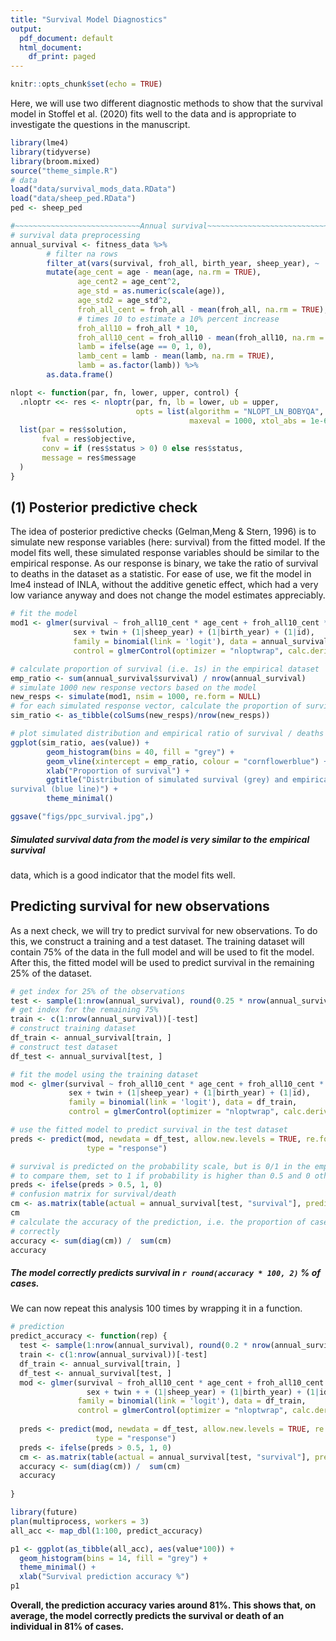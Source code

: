 ```yaml
---
title: "Survival Model Diagnostics"
output:
  pdf_document: default
  html_document:
    df_print: paged
---
```


```r
knitr::opts_chunk$set(echo = TRUE)
```

Here, we will use two different diagnostic methods to show that the survival model
in Stoffel et al. (2020) fits well to the data and is appropriate to investigate
the questions in the manuscript.

```r
library(lme4)
library(tidyverse)
library(broom.mixed)
source("theme_simple.R")
# data
load("data/survival_mods_data.RData") 
load("data/sheep_ped.RData")
ped <- sheep_ped

#~~~~~~~~~~~~~~~~~~~~~~~~~~~~Annual survival~~~~~~~~~~~~~~~~~~~~~~~~~~~~~~~~~~~~~#
# survival data preprocessing
annual_survival <- fitness_data %>% 
        # filter na rows
        filter_at(vars(survival, froh_all, birth_year, sheep_year), ~ !is.na(.)) %>% 
        mutate(age_cent = age - mean(age, na.rm = TRUE),
               age_cent2 = age_cent^2,
               age_std = as.numeric(scale(age)),
               age_std2 = age_std^2,
               froh_all_cent = froh_all - mean(froh_all, na.rm = TRUE),
               # times 10 to estimate a 10% percent increase
               froh_all10 = froh_all * 10,
               froh_all10_cent = froh_all10 - mean(froh_all10, na.rm = TRUE),
               lamb = ifelse(age == 0, 1, 0),
               lamb_cent = lamb - mean(lamb, na.rm = TRUE),
               lamb = as.factor(lamb)) %>% 
        as.data.frame()
```

```r
nlopt <- function(par, fn, lower, upper, control) {
  .nloptr <<- res <- nloptr(par, fn, lb = lower, ub = upper, 
                            opts = list(algorithm = "NLOPT_LN_BOBYQA", print_level = 1,
                                        maxeval = 1000, xtol_abs = 1e-6, ftol_abs = 1e-6))
  list(par = res$solution,
       fval = res$objective,
       conv = if (res$status > 0) 0 else res$status,
       message = res$message
  )
}
```

## (1) Posterior predictive check 

The idea of posterior predictive checks (Gelman,Meng & Stern, 1996) is to simulate new response variables (here: survival) from the fitted model. If the model fits well, these simulated response variables
should be similar to the empirical response. As our response is binary, we
take the ratio of survival to deaths in the dataset as a statistic. For ease of
use, we fit the model in lme4 instead of INLA, without the additive genetic effect, 
which had a very low variance anyway and does not change the model estimates appreciably.

```r
# fit the model
mod1 <- glmer(survival ~ froh_all10_cent * age_cent + froh_all10_cent * lamb + 
              sex + twin + (1|sheep_year) + (1|birth_year) + (1|id),
              family = binomial(link = 'logit'), data = annual_survival,
              control = glmerControl(optimizer = "nloptwrap", calc.derivs = FALSE))
```

```r
# calculate proportion of survival (i.e. 1s) in the empirical dataset
emp_ratio <- sum(annual_survival$survival) / nrow(annual_survival)
# simulate 1000 new response vectors based on the model
new_resps <- simulate(mod1, nsim = 1000, re.form = NULL)
# for each simulated response vector, calculate the proportion of survival
sim_ratio <- as_tibble(colSums(new_resps)/nrow(new_resps))

# plot simulated distribution and empirical ratio of survival / deaths
ggplot(sim_ratio, aes(value)) +
        geom_histogram(bins = 40, fill = "grey") +
        geom_vline(xintercept = emp_ratio, colour = "cornflowerblue") +
        xlab("Proportion of survival") +
        ggtitle("Distribution of simulated survival (grey) and empirical
survival (blue line)") +
        theme_minimal()

ggsave("figs/ppc_survival.jpg",)
```

##### Simulated survival data from the model is very similar to the empirical survival
data, which is a good indicator that the model fits well.


## Predicting survival for new observations

As a next check, we will try to predict survival for new observations.
To do this, we construct a training and a test dataset. The training dataset
will contain 75% of the data in the full model and will be used to fit the model.
After this, the fitted model will be used to predict survival in the remaining 25%
of the dataset.

```r
# get index for 25% of the observations
test <- sample(1:nrow(annual_survival), round(0.25 * nrow(annual_survival)))
# get index for the remaining 75%
train <- c(1:nrow(annual_survival))[-test]
# construct training dataset
df_train <- annual_survival[train, ]
# construct test dataset
df_test <- annual_survival[test, ]

# fit the model using the training dataset
mod <- glmer(survival ~ froh_all10_cent * age_cent + froh_all10_cent * lamb + 
             sex + twin + (1|sheep_year) + (1|birth_year) + (1|id),
             family = binomial(link = 'logit'), data = df_train,
             control = glmerControl(optimizer = "nloptwrap", calc.derivs = FALSE))

# use the fitted model to predict survival in the test dataset
preds <- predict(mod, newdata = df_test, allow.new.levels = TRUE, re.form = NULL,
                 type = "response")

# survival is predicted on the probability scale, but is 0/1 in the empirical data,
# to compare them, set to 1 if probability is higher than 0.5 and 0 otherwise
preds <- ifelse(preds > 0.5, 1, 0)
# confusion matrix for survival/death
cm <- as.matrix(table(actual = annual_survival[test, "survival"], predicted = preds))
cm
# calculate the accuracy of the prediction, i.e. the proportion of cases classified
# correctly
accuracy <- sum(diag(cm)) /  sum(cm)
accuracy
```

##### The model correctly predicts survival in `r round(accuracy * 100, 2)` % of cases. 

We can now repeat this analysis 100 times by wrapping it in a function.

```r
# prediction
predict_accuracy <- function(rep) {
  test <- sample(1:nrow(annual_survival), round(0.2 * nrow(annual_survival)))
  train <- c(1:nrow(annual_survival))[-test]
  df_train <- annual_survival[train, ]
  df_test <- annual_survival[test, ]
  mod <- glmer(survival ~ froh_all10_cent * age_cent + froh_all10_cent * lamb + 
                 sex + twin + + (1|sheep_year) + (1|birth_year) + (1|id) + (froh_all10_cent|age),
               family = binomial(link = 'logit'), data = df_train,
               control = glmerControl(optimizer = "nloptwrap", calc.derivs = FALSE))
  
  preds <- predict(mod, newdata = df_test, allow.new.levels = TRUE, re.form = NULL,
                   type = "response")
  preds <- ifelse(preds > 0.5, 1, 0)
  cm <- as.matrix(table(actual = annual_survival[test, "survival"], predicted = preds))
  accuracy <- sum(diag(cm)) /  sum(cm)
  accuracy
  
}

library(future)
plan(multiprocess, workers = 3)
all_acc <- map_dbl(1:100, predict_accuracy)
```

```r
p1 <- ggplot(as_tibble(all_acc), aes(value*100)) +
  geom_histogram(bins = 14, fill = "grey") +
  theme_minimal() +
  xlab("Survival prediction accuracy %")
p1
```

**Overall, the prediction accuracy varies around 81%. This shows that, on average,
the model correctly predicts the survival or death of an individual in 81% of cases.**